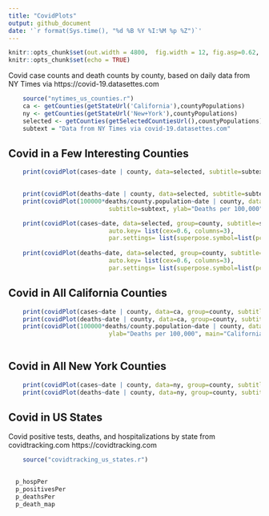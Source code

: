 ```yaml
---
title: "CovidPlots"
output: github_document
date: '`r format(Sys.time(), "%d %B %Y %I:%M %p %Z")`'
---
```



```r
knitr::opts_chunk$set(out.width = 4800,  fig.width = 12, fig.asp=0.62,  dev = 'svg') 
knitr::opts_chunk$set(echo = TRUE)
```



Covid case counts and death counts by county, based on daily data from NY Times via https://covid-19.datasettes.com
```r
    source("nytimes_us_counties.r")
    ca <- getCounties(getStateUrl('California'),countyPopulations)
    ny <- getCounties(getStateUrl('New+York'),countyPopulations)
    selected <- getCounties(getSelectedCountiesUrl(),countyPopulations)
    subtext = "Data from NY Times via covid-19.datasettes.com"

```

## Covid in a Few Interesting Counties {.tabset}

```r

    print(covidPlot(cases~date | county, data=selected, subtitle=subtext, group=county, main="Selected Counties"))

    
    print(covidPlot(deaths~date | county, data=selected, subtitle=subtext, group=county, main="Selected Counties"))
    print(covidPlot(100000*deaths/county.population~date | county, data=selected, group=county, 
                            subtitle=subtext, ylab="Deaths per 100,000", main="Selected Counties"))

    print(covidPlot(cases~date, data=selected, group=county, subtitle=subtext, main="Selected Counties",
                            auto.key= list(cex=0.6, columns=3),
                            par.settings= list(superpose.symbol=list(pch=1:25)) ))
    
    print(covidPlot(deaths~date, data=selected, group=county, subtitle=subtext, main="Selected Counties",
                            auto.key= list(cex=0.6, columns=3),
                            par.settings= list(superpose.symbol=list(pch=1:25)) ))

```

## Covid in All California Counties {.tabset}
```r
    print(covidPlot(cases~date | county, data=ca, group=county, subtitle=subtext, main="California Counties"))
    print(covidPlot(deaths~date | county, data=ca, group=county, subtitle=subtext, main="California Counties"))
    print(covidPlot(100000*deaths/county.population~date | county, data=ca, group=county, subtitle=subtext, 
                            ylab="Deaths per 100,000", main="California Counties"))
    
```

## Covid in All New York Counties {.tabset}
```r
    print(covidPlot(cases~date | county, data=ny, group=county, subtitle=subtext, main="New York Counties"))
    print(covidPlot(deaths~date | county, data=ny, group=county, subtitle=subtext, main="New York Counties"))
```


## Covid in US States {.tabset}
Covid positive tests, deaths, and hospitalizations by state from covidtracking.com https://covidtracking.com
```r
    source("covidtracking_us_states.r")
    

  p_hospPer
  p_positivesPer
  p_deathsPer
  p_death_map

```



